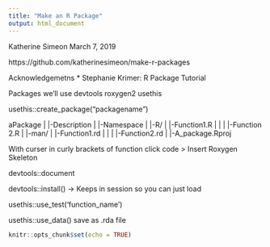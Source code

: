 ```yaml
---
title: "Make an R Package"
output: html_document
---
```


Katherine Simeon
March 7, 2019

https://github.com/katherinesimeon/make-r-packages

Acknowledgemetns
* Stephanie Krimer: R Package Tutorial

Packages we'll use
devtools
roxygen2
usethis

usethis::create_package("packagename")

aPackage
  |
  |-Description
  |
  |-Namespace
  |
  |-R/
  |  |-Function1.R
  |  |
  |  |-Function 2.R
  |
  |-man/
  |  |-Function1.rd
  |  |
  |  |-Function2.rd
  |
  |-A_package.Rproj
  

With curser in curly brackets of function click code > Insert Roxygen Skeleton

devtools::document

devtools::install() -> Keeps in session so you can just load

usethis::use_test('function_name')

usethis::use_data()
save as .rda file

```r
knitr::opts_chunk$set(echo = TRUE)
```

